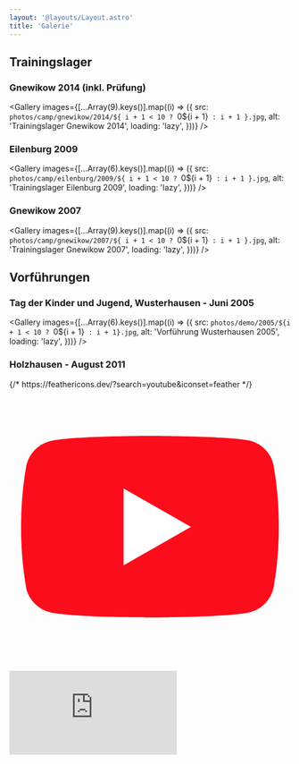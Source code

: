 ```yaml
---
layout: '@layouts/Layout.astro'
title: 'Galerie'
---
```



## Trainingslager

### Gnewikow 2014 (inkl. Prüfung)

<Gallery
    images={[...Array(9).keys()].map((i) => ({
        src: `photos/camp/gnewikow/2014/${
            i + 1 < 10 ? `0${i + 1}` : i + 1
        }.jpg`,
        alt: 'Trainingslager Gnewikow 2014',
        loading: 'lazy',
    }))}
/>

### Eilenburg 2009

<Gallery
    images={[...Array(6).keys()].map((i) => ({
        src: `photos/camp/eilenburg/2009/${
            i + 1 < 10 ? `0${i + 1}` : i + 1
        }.jpg`,
        alt: 'Trainingslager Eilenburg 2009',
        loading: 'lazy',
    }))}
/>

### Gnewikow 2007

<Gallery
    images={[...Array(9).keys()].map((i) => ({
        src: `photos/camp/gnewikow/2007/${
            i + 1 < 10 ? `0${i + 1}` : i + 1
        }.jpg`,
        alt: 'Trainingslager Gnewikow 2007',
        loading: 'lazy',
    }))}
/>

## Vorführungen

### Tag der Kinder und Jugend, Wusterhausen - Juni 2005

<Gallery
    images={[...Array(6).keys()].map((i) => ({
        src: `photos/demo/2005/${i + 1 < 10 ? `0${i + 1}` : i + 1}.jpg`,
        alt: 'Vorführung Wusterhausen 2005',
        loading: 'lazy',
    }))}
/>

### Holzhausen - August 2011

<div class="container">
    <div class="sm:hidden mx-auto w-60 max-w-full p-4 border-2 shadow-md rounded-lg aspect-video">
        {/* https://feathericons.dev/?search=youtube&iconset=feather */}
        <svg
            class="w-24 max-w-full aspect-square mx-auto"
            xmlns="http://www.w3.org/2000/svg"
            viewBox="0 0 24 24"
            fill="rgb(252, 13, 27)"
            stroke="rgb(252, 13, 27)"
            stroke-linecap="round"
            stroke-linejoin="round"
            stroke-width="0"
        >
            <path d="M22.54 6.42a2.78 2.78 0 0 0-1.94-2C18.88 4 12 4 12 4s-6.88 0-8.6.46a2.78 2.78 0 0 0-1.94 2A29 29 0 0 0 1 11.75a29 29 0 0 0 .46 5.33A2.78 2.78 0 0 0 3.4 19c1.72.46 8.6.46 8.6.46s6.88 0 8.6-.46a2.78 2.78 0 0 0 1.94-2 29 29 0 0 0 .46-5.25 29 29 0 0 0-.46-5.33z" />
            <polygon
                fill="white"
                points="9.75 15.02 15.5 11.75 9.75 8.48 9.75 15.02"
            />
        </svg>
    </div>
    <iframe
        class="hidden sm:block mx-auto w-8/12 aspect-[4/3]"
        src="https://www.youtube-nocookie.com/embed/YC4a09sR7lU"
        title="YouTube video player"
        frameborder="0"
        allow="accelerometer; autoplay; clipboard-write; encrypted-media; gyroscope; picture-in-picture; web-share"
        allowfullscreen
    />

</div>

## Lehrgänge und Prüfungen

### Prüfung, Wusterhausen - Juli 2009

<Gallery
    images={[...Array(11).keys()].map((i) => ({
        src: `photos/exam/2009/${i + 1 < 10 ? `0${i + 1}` : i + 1}.jpg`,
        alt: 'Prüfung Wusterhausen 2009',
        loading: 'lazy',
    }))}
/>

### Jiu-Jitsu Lehrgang, Neuruppin - 2006

<Gallery
    images={[...Array(19).keys()].map((i) => ({
        src: `photos/course/neuruppin/2006/${
            i + 1 < 10 ? `0${i + 1}` : i + 1
        }.jpg`,
        alt: 'Jiu-Jitsu Lehrgang Neuruppin 2006',
        loading: 'lazy',
    }))}
/>
